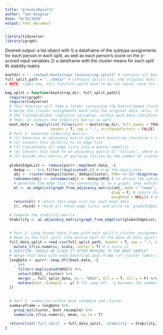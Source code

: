 ```yaml
---
title: "processResults"
author: "Ian Douglas"
date: "6/19/2020"
output: html_document
---
```

```r
library(tidyverse)
library(igraph)
```

Desired output: a list object with 
1) a dataframe of the subtype assignments for each person in each split, as well as each person's score on the z-scored input variables 
2) a dataframe with the cluster means for each split 
#) stability matrix


```r
bootdir = "../output/bootstraps_louvain/cog_split1" # contains all boot clusterings generated from split1
full_split_path = "../data/" # contains split1.csv, the original data that produced the above
# NOTE: right now, this function would have to be run twice, once for split1 and once for split2
```

```r
bag_split = function(bootstrap_dir, full_split_path){
  require(igraph)
  require(tidyverse)
  # This function will take a folder containing the bootstrapped clusterings for a single split and
  # merge the cluster assignments back into the original data. Also, then generate mean scores for 
  # the (standardized) cognitive variables, within each boot iteration.
  # Then, it outputs the stability matrix as well.
  boot.data = lapply(list.files(path = bootstrap_dir, full.names = TRUE), read.csv,
                     header = T, sep = ",", stringsAsFactors = FALSE)
  # Part 1- Generate stability matrix:
  # (1) Generate an adjacency matrix with each bootstrap iteration's cluster labels
  # (2) Convert this directly to an edge list
  # (3) Concatenate all edge lists into a master edgelist
  # (4) Convert this back to an adjacency matrix of "tallies", where each cell tallies up pairwise edges
  # (5) Divide this matrix of pairwise tallies by the number of clusterings conducted.
  
  globalEdgeList <- reduce(purrr::map(boot.data, ~{
    dedup <- . %>% filter(!duplicated(.)) # drop the duplicates
    adj <- +(outer(dedup$cluster, dedup$cluster, FUN='=='))*!diag(nrow(dedup)) # get the adjacency matrix
    rownames(adj) <- colnames(adj) <- dedup$URSI # re-attach the subject IDs
    # generate the edge list (by converting it to a graph, then extracting the edge list)
    el <- as_edgelist(graph_from_adjacency_matrix(adj, mode = "lower", # just the lower triangle
                                                 diag = F, # ignore diagonal elements
                                                 weighted = NULL)) # unweighted
    return(el) # return this edge list for each boot.data
    }), rbind) # rbind all these edge lists; and write to `globalEdgeList`
  
  # Compute the stability matrix
  Stability <- as_adjacency_matrix(graph_from_edgelist(globalEdgeList, directed = F), type = "both") / length(boot.data)

  
  # Part 2- Long format data frame with each split's cluster assignments, and the raw data
  # Read in the full split (the entire half of the data at this split)
  full_data_split = read.csv(full_split_path, header = T, sep = ",", stringsAsFactors = FALSE) %>%
    mutate_if(is.numeric, scale, center = T) # z-score it
  # QUESTION: SHOULD WE SCALE IT AFTER MERGING TO THE BOOT SAMPLE?
  # merge this data with each bootstrap data frame (of cluster labels and subj IDs); dropping subjects not in bootstrap sample
  longData <- purrr::imap_dfr(boot.data, ~{
    . %>%
      filter(!duplicated(URSI)) %>%
      select(URSI, cluster) %>%
      merge(., full_split_data, by = "URSI", all.x = T, all.y = F) %>%
      mutate(boot_resample = .y) # for imap_dfr, .y becomes the number in the list of boot.data
  })
  
  
  # Part 3- summarize within boot resample and cluster
  summaryFrame = longData %>%
    group_by(cluster, boot_resample) %>%
    summarize_if(is.numeric, mean, na.rm = T)
  
  return(list('full_split' = full_data_split, 'stability' = Stability, 'longDataResults' = longData, 'ResultsSummary'= summaryFrame))
}
```


